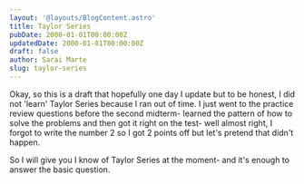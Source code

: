 ```yaml
---
layout: '@layouts/BlogContent.astro'
title: Taylor Series
pubDate: 2000-01-01T00:00:00Z
updatedDate: 2000-01-01T00:00:00Z 
draft: false
author: Sarai Marte
slug: taylor-series
---
```


Okay, so this is a draft that hopefully one day I update but to be honest, I did not 'learn' Taylor Series because I ran out of time. I just went to the practice review questions before the second midterm- learned the pattern of how to solve the problems and then got it right on the test- well almost right, I forgot to write the number 2 so I got 2 points off but let's pretend that didn't happen. 

So I will give you I know of Taylor Series at the moment- and it's enough to answer the basic question. 
